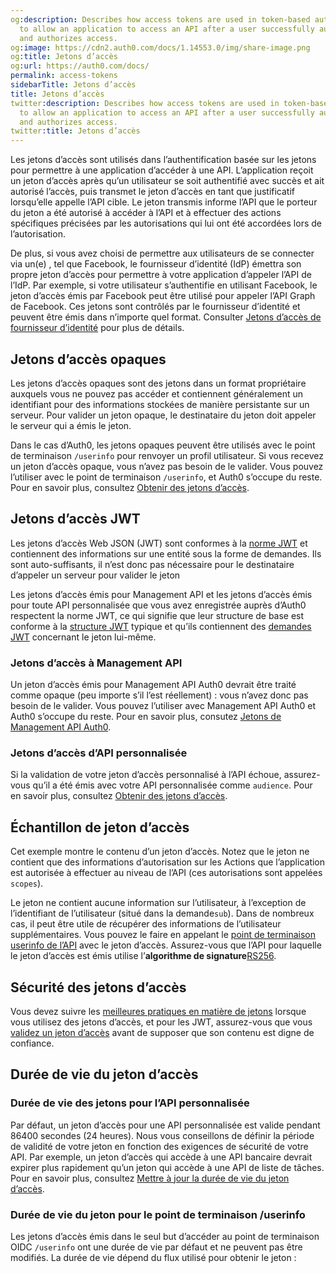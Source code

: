 ```yaml
---
og:description: Describes how access tokens are used in token-based authentication
  to allow an application to access an API after a user successfully authenticates
  and authorizes access.
og:image: https://cdn2.auth0.com/docs/1.14553.0/img/share-image.png
og:title: Jetons d’accès
og:url: https://auth0.com/docs/
permalink: access-tokens
sidebarTitle: Jetons d’accès
title: Jetons d’accès
twitter:description: Describes how access tokens are used in token-based authentication
  to allow an application to access an API after a user successfully authenticates
  and authorizes access.
twitter:title: Jetons d’accès
---
```


Les jetons d’accès sont utilisés dans l’authentification basée sur les jetons pour permettre à une application d’accéder à une API. L’application reçoit un jeton d’accès après qu’un utilisateur se soit authentifié avec succès et ait autorisé l’accès, puis transmet le jeton d’accès en tant que justificatif lorsqu’elle appelle l’API cible. Le jeton transmis informe l’API que le porteur du jeton a été autorisé à accéder à l’API et à effectuer des actions spécifiques précisées par les autorisations  qui lui ont été accordées lors de l’autorisation.

De plus, si vous avez choisi de permettre aux utilisateurs de se connecter via un(e) , tel que Facebook, le fournisseur d’identité (IdP) émettra son propre jeton d’accès pour permettre à votre application d’appeler l’API de l’IdP. Par exemple, si votre utilisateur s’authentifie en utilisant Facebook, le jeton d’accès émis par Facebook peut être utilisé pour appeler l’API Graph de Facebook. Ces jetons sont contrôlés par le fournisseur d’identité et peuvent être émis dans n’importe quel format. Consulter [Jetons d’accès de fournisseur d’identité](/security/tokens/access-tokens/identity-provider-access-tokens) pour plus de détails.

## Jetons d’accès opaques

Les jetons d’accès opaques sont des jetons dans un format propriétaire auxquels vous ne pouvez pas accéder et contiennent généralement un identifiant pour des informations stockées de manière persistante sur un serveur. Pour valider un jeton opaque, le destinataire du jeton doit appeler le serveur qui a émis le jeton.

Dans le cas d’Auth0, les jetons opaques peuvent être utilisés avec le point de terminaison `/userinfo` pour renvoyer un profil utilisateur. Si vous recevez un jeton d’accès opaque, vous n’avez pas besoin de le valider. Vous pouvez l’utiliser avec le point de terminaison `/userinfo`, et Auth0 s’occupe du reste. Pour en savoir plus, consultez [Obtenir des jetons d’accès](/security/tokens/access-tokens/get-access-tokens).

## Jetons d’accès JWT

Les jetons d’accès Web JSON (JWT) sont conformes à la [norme JWT](https://tools.ietf.org/html/rfc7519) et contiennent des informations sur une entité sous la forme de demandes. Ils sont auto-suffisants, il n’est donc pas nécessaire pour le destinataire d’appeler un serveur pour valider le jeton

Les jetons d’accès émis pour Management API et les jetons d’accès émis pour toute API personnalisée que vous avez enregistrée auprès d’Auth0 respectent la norme JWT, ce qui signifie que leur structure de base est conforme à la [structure JWT](/security/tokens/json-web-tokens/json-web-token-structure) typique et qu’ils contiennent des [demandes JWT](/security/tokens/json-web-tokens/json-web-token-claims) concernant le jeton lui-même.

### Jetons d’accès à Management API

Un jeton d’accès émis pour Management API Auth0 devrait être traité comme opaque (peu importe s’il l’est réellement) : vous n’avez donc pas besoin de le valider. Vous pouvez l’utiliser avec Management API Auth0 et Auth0 s’occupe du reste. Pour en savoir plus, consutez [Jetons de Management API Auth0](/security/tokens/access-tokens/management-api-access-tokens).

### Jetons d’accès d’API personnalisée

Si la validation de votre jeton d’accès personnalisé à l’API échoue, assurez-vous qu’il a été émis avec votre API personnalisée comme `audience`. Pour en savoir plus, consultez [Obtenir des jetons d’accès](/security/tokens/access-tokens/get-access-tokens).

## Échantillon de jeton d’accès

Cet exemple montre le contenu d’un jeton d’accès. Notez que le jeton ne contient que des informations d’autorisation sur les Actions que l’application est autorisée à effectuer au niveau de l’API (ces autorisations sont appelées `scopes`).



Le jeton ne contient aucune information sur l’utilisateur, à l’exception de l’identifiant de l’utilisateur (situé dans la demande`sub`). Dans de nombreux cas, il peut être utile de récupérer des informations de l’utilisateur supplémentaires. Vous pouvez le faire en appelant le [point de terminaison userinfo de l’API](https://auth0.com/docs/api/authentication#get-user-info) avec le jeton d’accès. Assurez-vous que l’API pour laquelle le jeton d’accès est émis utilise l’**algorithme de signature**[RS256](/applications/signing-algorithms).

## Sécurité des jetons d’accès

Vous devez suivre les [meilleures pratiques en matière de jetons](/security/tokens/token-best-practices) lorsque vous utilisez des jetons d’accès, et pour les JWT, assurez-vous que vous [validez un jeton d’accès](/security/tokens/access-tokens/validate-access-tokens) avant de supposer que son contenu est digne de confiance.

## Durée de vie du jeton d’accès

### Durée de vie des jetons pour l’API personnalisée

Par défaut, un jeton d’accès pour une API personnalisée est valide pendant 86400 secondes (24 heures). Nous vous conseillons de définir la période de validité de votre jeton en fonction des exigences de sécurité de votre API. Par exemple, un jeton d’accès qui accède à une API bancaire devrait expirer plus rapidement qu’un jeton qui accède à une API de liste de tâches.  Pour en savoir plus, consultez [Mettre à jour la durée de vie du jeton d’accès](/security/tokens/access-tokens/update-access-token-lifetime).

### Durée de vie du jeton pour le point de terminaison /userinfo

Les jetons d’accès émis dans le seul but d’accéder au point de terminaison OIDC `/userinfo` ont une durée de vie par défaut et ne peuvent pas être modifiés. La durée de vie dépend du flux utilisé pour obtenir le jeton :